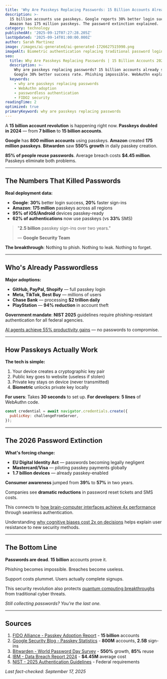 ```yaml
---
title: 'Why Are Passkeys Replacing Passwords: 15 Billion Accounts Already Switched'
description: >-
  15 billion accounts use passkeys. Google reports 30% better login success. 
  Amazon has 175 million passkeys. The password extinction explained.
category: technology
publishedAt: '2025-09-12T07:27:28.205Z'
lastUpdated: '2025-09-14T01:00:00.000Z'
author: Sarah Martinez
image: /images/ai-generated/ai-generated-1726627515990.png
imageAlt: Biometric authentication replacing traditional password login screens
seo:
  title: Why Are Passkeys Replacing Passwords | 15 Billion Accounts 2025
  description: >-
    Why are passkeys replacing passwords? 15 billion accounts already switched.
    Google 30% better success rate. Phishing impossible. WebAuthn explained.
  keywords:
    - why are passkeys replacing passwords
    - WebAuthn adoption
    - passwordless authentication
    - FIDO2 security
readingTime: 2
optimized: true
primaryKeyword: why are passkeys replacing passwords
---
```


A **15 billion account revolution** is happening right now. **Passkeys doubled in 2024** — from **7 billion** to **15 billion accounts**.

**Google** has **800 million accounts** using passkeys. **Amazon** created **175 million passkeys**. **Bitwarden** saw **550% growth** in daily passkey creation.

**85% of people reuse passwords**. Average breach costs **$4.45 million**. Passkeys eliminate both problems.

---

## The Numbers That Killed Passwords

**Real deployment data:**

- **Google**: **30%** better login success, **20%** faster sign-ins
- **Amazon**: **175 million** passkeys across all regions
- **95% of iOS/Android** devices passkey-ready
- **62% of authentications** now use passkeys (vs **33%** SMS)

> "**2.5 billion** passkey sign-ins over two years."
>
> — **Google Security Team**

**The breakthrough**: Nothing to phish. Nothing to leak. Nothing to forget.

---

## Who's Already Passwordless

**Major adoptions:**

- **GitHub, PayPal, Shopify** — full passkey login
- **Meta, TikTok, Best Buy** — millions of users
- **Chase Bank** — processing **$2 trillion daily**
- **PlayStation** — **94% reduction** in account theft

**Government mandate**: **NIST 2025** guidelines require phishing-resistant authentication for all federal agencies.

[AI agents achieve 55% productivity gains](/technology/ai-agents-workplace-productivity-2025) — no passwords to compromise.

---

## How Passkeys Actually Work

**The tech is simple:**

1. Your device creates a cryptographic key pair
2. Public key goes to website (useless if stolen)
3. Private key stays on device (never transmitted)
4. **Biometric** unlocks private key locally

**For users**: Takes **30 seconds** to set up.
**For developers**: **5 lines** of WebAuthn code.

```javascript
const credential = await navigator.credentials.create({
  publicKey: challengeFromServer,
});
```

---

## The 2026 Password Extinction

**What's forcing change:**

- **EU Digital Identity Act** — passwords becoming legally negligent
- **Mastercard/Visa** — piloting passkey payments globally
- **1.7 billion devices** — already passkey-enabled

**Consumer awareness** jumped from **39%** to **57%** in two years.

Companies see **dramatic reductions** in password reset tickets and SMS costs.

This connects to [how brain-computer interfaces achieve 4x performance](/technology/ucla-brain-chip-paralyzed-patients-4x-faster) through seamless authentication.

Understanding [why cognitive biases cost 2x on decisions](/psychology/your-brain-lies-to-you-cognitive-biases-2025) helps explain user resistance to new security methods.

---

## The Bottom Line

**Passwords are dead**. **15 billion** accounts prove it.

Phishing becomes impossible. Breaches become useless.

Support costs plummet. Users actually complete signups.

This security revolution also protects [quantum computing breakthroughs](/technology/quantum-computing-2025-commercial-breakthrough) from traditional cyber threats.

_Still collecting passwords? You're the last one._

---

## Sources

1. [FIDO Alliance - Passkey Adoption Report](https://fidoalliance.org/passkey-adoption-doubles-in-2024-more-than-15-billion-online-accounts-can-leverage-passkeys/) - **15 billion** accounts
2. [Google Security Blog - Passkey Statistics](https://security.googleblog.com/) - **800M** accounts, **2.5B** sign-ins
3. [Bitwarden - World Password Day Survey](https://bitwarden.com/resources/world-password-day-2024/) - **550%** growth, **85%** reuse
4. [IBM - Data Breach Report 2024](https://www.ibm.com/security/data-breach) - **$4.45M** average cost
5. [NIST - 2025 Authentication Guidelines](https://pages.nist.gov/800-63-4/) - Federal requirements

_Last fact-checked: September 17, 2025_
